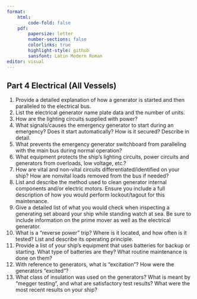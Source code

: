 ```yaml
---
format:
    html: 
        code-fold: false
    pdf:
        papersize: letter
        number-sections: false
        colorlinks: true
        highlight-style: github
        sansfont: Latin Modern Roman
editor: visual
---
```


## Part 4 Electrical (All Vessels)

1.	Provide a detailed explanation of how a generator is started and then paralleled to the electrical bus.
2.	List the electrical generator name plate data and the number of units.
3.	How are the lighting circuits supplied with power?
4.	What signals/causes the emergency generator to start during an emergency? Does it start automatically? How is it secured? Describe in detail.
5.	What prevents the emergency generator switchboard from paralleling with the main bus during normal operation?
6.	What equipment protects the ship's lighting circuits, power circuits and generators from overloads, low voltage, etc.?
7.	How are vital and non-vital circuits differentiated/identified on your ship? How are nonvital loads removed from the bus if needed?
8.	List and describe the method used to clean generator internal components and/or electric motors. Ensure you include a full description of how you would perform lockout/tagout for this maintenance.
9.	Give a detailed list of what you would check when inspecting a generating set aboard your ship while standing watch at sea. Be sure to include information on the prime mover as well as the electrical generator.
10.	What is a "reverse power" trip? Where is it located, and how often is it tested? List and describe its operating principle.
11.	Provide a list of your ship’s equipment that uses batteries for backup or starting. What type of batteries are they? What routine maintenance is done on them?
12.	With reference to generators, what is "excitation"?	How were the generators “excited”?
13.	What class of insulation was used on the generators? What is meant by "megger testing", and what are satisfactory test results? What were the most recent results on your ship?
